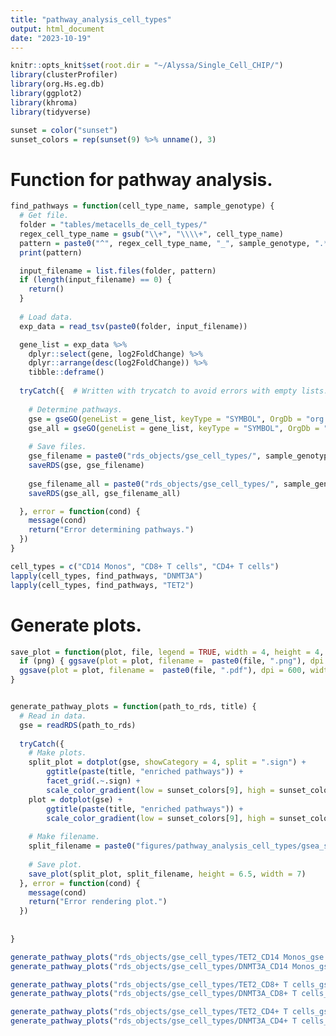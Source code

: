 ```yaml
---
title: "pathway_analysis_cell_types"
output: html_document
date: "2023-10-19"
---
```


```r
knitr::opts_knit$set(root.dir = "~/Alyssa/Single_Cell_CHIP/")
library(clusterProfiler)
library(org.Hs.eg.db)
library(ggplot2)
library(khroma)
library(tidyverse)

```


```r
sunset = color("sunset")
sunset_colors = rep(sunset(9) %>% unname(), 3)

```

# Function for pathway analysis.
```r
find_pathways = function(cell_type_name, sample_genotype) {
  # Get file.
  folder = "tables/metacells_de_cell_types/"
  regex_cell_type_name = gsub("\\+", "\\\\+", cell_type_name)
  pattern = paste0("^", regex_cell_type_name, "_", sample_genotype, ".*")
  print(pattern)

  input_filename = list.files(folder, pattern)
  if (length(input_filename) == 0) {
    return()
  }
  
  # Load data.
  exp_data = read_tsv(paste0(folder, input_filename))

  gene_list = exp_data %>%
    dplyr::select(gene, log2FoldChange) %>%
    dplyr::arrange(desc(log2FoldChange)) %>%
    tibble::deframe()
  
  tryCatch({  # Written with trycatch to avoid errors with empty lists.
    
    # Determine pathways.
    gse = gseGO(geneList = gene_list, keyType = "SYMBOL", OrgDb = "org.Hs.eg.db", ont = "ALL", minGSSize = 50, maxGSSize = 800, nPermSimple = 10000)
    gse_all = gseGO(geneList = gene_list, keyType = "SYMBOL", OrgDb = "org.Hs.eg.db", ont = "ALL", minGSSize = 2, maxGSSize = 800, nPermSimple = 10000)
    
    # Save files.
    gse_filename = paste0("rds_objects/gse_cell_types/", sample_genotype, "_", cell_type_name, "_gse.rds")
    saveRDS(gse, gse_filename)
    
    gse_filename_all = paste0("rds_objects/gse_cell_types/", sample_genotype, "_", cell_type_name, "_gse_all.rds")
    saveRDS(gse_all, gse_filename_all)

  }, error = function(cond) {
    message(cond)
    return("Error determining pathways.")
  })
}


```


```r

cell_types = c("CD14 Monos", "CD8+ T cells", "CD4+ T cells")
lapply(cell_types, find_pathways, "DNMT3A")
lapply(cell_types, find_pathways, "TET2")

```

# Generate plots.
```r

save_plot = function(plot, file, legend = TRUE, width = 4, height = 4, png = FALSE) {
  if (png) { ggsave(plot = plot, filename =  paste0(file, ".png"), dpi = 600, width = ifelse(legend, width, width - 1.5), height = height, units = 'in') }
  ggsave(plot = plot, filename =  paste0(file, ".pdf"), dpi = 600, width = ifelse(legend, width, width - 1.5), height = height, units = 'in')
}


generate_pathway_plots = function(path_to_rds, title) {
  # Read in data.
  gse = readRDS(path_to_rds)
  
  tryCatch({
    # Make plots.
    split_plot = dotplot(gse, showCategory = 4, split = ".sign") +
        ggtitle(paste(title, "enriched pathways")) +
        facet_grid(.~.sign) +
        scale_color_gradient(low = sunset_colors[9], high = sunset_colors[6])
    plot = dotplot(gse) +
        ggtitle(paste(title, "enriched pathways")) +
        scale_color_gradient(low = sunset_colors[9], high = sunset_colors[6])
    
    # Make filename.
    split_filename = paste0("figures/pathway_analysis_cell_types/gsea_split_dotplot_", gsub("\\+", "", gsub(" ", "_", title)))
    
    # Save plot.
    save_plot(split_plot, split_filename, height = 6.5, width = 7)
  }, error = function(cond) {
    message(cond)
    return("Error rendering plot.")
  })
  
  
}
```

```r
generate_pathway_plots("rds_objects/gse_cell_types/TET2_CD14 Monos_gse.rds", "TET2 CD14+ monocytes")
generate_pathway_plots("rds_objects/gse_cell_types/DNMT3A_CD14 Monos_gse.rds", "DNMT3A CD14+ monocytes")

generate_pathway_plots("rds_objects/gse_cell_types/TET2_CD8+ T cells_gse.rds", "TET2 CD8+ T cells")
generate_pathway_plots("rds_objects/gse_cell_types/DNMT3A_CD8+ T cells_gse.rds", "DNMT3A CD8+ T cells")

generate_pathway_plots("rds_objects/gse_cell_types/TET2_CD4+ T cells_gse.rds", "TET2 CD4+ T cells")
generate_pathway_plots("rds_objects/gse_cell_types/DNMT3A_CD4+ T cells_gse.rds", "DNMT3A CD4+ T cells")


```

